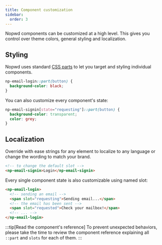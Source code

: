 ```yaml
---
title: Component customization
sidebar:
  order: 3
---
```


Nopwd components can be customized at a high level.
This gives you control over theme colors, general styling and localization.

## Styling

Nopwd uses standard [CSS parts](https://developer.mozilla.org/en-US/docs/Web/CSS/::part) to let you target and styling individual components.

```css
np-email-login::part(button) {
  background-color: black;
}
```

You can also customize every component's state:

```css
np-email-signin[state="requesting"]::part(button) {
  background-color: transparent;
  color: grey;
}
```

## Localization

Override with ease strings for any element to localize to any language or change the wording to match your brand.

```html
<!-- to change the default slot -->
<np-email-signin>Login</np-email-signin>
```

Every single component state is also customizable using named slot:

```html
<np-email-login>
  <!-- sending an email -->
  <span slot="requesting">Sending email...</span>
  <!-- the email has been sent -->
  <span slot="requested">Check your mailbox!</span>
  <!-- ... -->
</np-email-login>
```

:::tip[Read the component's reference]
To prevent unexpected behaviors, please take the time to review the component reference explaining all `::part` and `slots` for each of them.
:::
